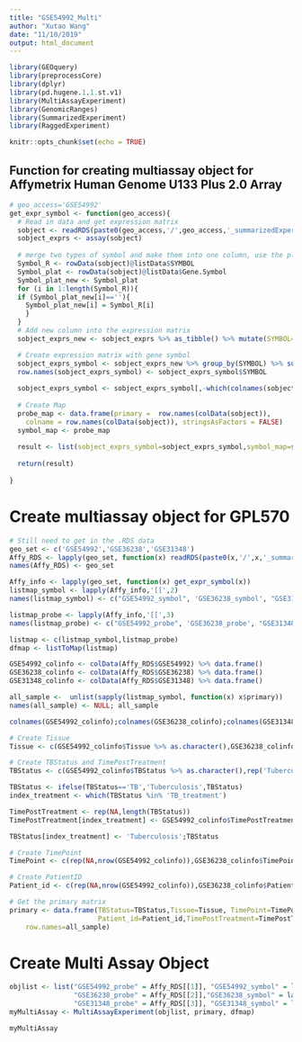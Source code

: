 ```yaml
---
title: "GSE54992_Multi"
author: "Xutao Wang"
date: "11/10/2019"
output: html_document
---
```


```r
library(GEOquery)
library(preprocessCore)
library(dplyr)
library(pd.hugene.1.1.st.v1)
library(MultiAssayExperiment)
library(GenomicRanges)
library(SummarizedExperiment)
library(RaggedExperiment)
```

```r
knitr::opts_chunk$set(echo = TRUE)
```

## Function for creating multiassay object for Affymetrix Human Genome U133 Plus 2.0 Array
```r
# geo_access='GSE54992'
get_expr_symbol <- function(geo_access){
  # Read in data and get expression matrix
  sobject <- readRDS(paste0(geo_access,'/',geo_access,'_summarizedExperiemnt.RDS'))
  sobject_exprs <- assay(sobject)
  
  # merge two types of symbol and make them into one column, use the platform information as    refernce
  Symbol_R <- rowData(sobject)@listData$SYMBOL 
  Symbol_plat <- rowData(sobject)@listData$Gene.Symbol
  Symbol_plat_new <- Symbol_plat
  for (i in 1:length(Symbol_R)){
  if (Symbol_plat_new[i]==''){
    Symbol_plat_new[i] = Symbol_R[i]
    }
  }
  # Add new column into the expression matrix
  sobject_exprs_new <- sobject_exprs %>% as_tibble() %>% mutate(SYMBOL=Symbol_plat_new) %>%    filter(SYMBOL!='NA')

  # Create expression matrix with gene symbol
  sobject_exprs_symbol <- sobject_exprs_new %>% group_by(SYMBOL) %>% summarise_all(mean) %>% data.frame()
  row.names(sobject_exprs_symbol) <- sobject_exprs_symbol$SYMBOL
  
  sobject_exprs_symbol <- sobject_exprs_symbol[,-which(colnames(sobject_exprs_symbol) %in% 'SYMBOL')]
  
  # Create Map
  probe_map <- data.frame(primary =  row.names(colData(sobject)),
    colname = row.names(colData(sobject)), stringsAsFactors = FALSE)
  symbol_map <- probe_map
  
  result <- list(sobject_exprs_symbol=sobject_exprs_symbol,symbol_map=symbol_map,probe_map=probe_map)
  
  return(result)
  
}

```

# Create multiassay object for GPL570
```r
# Still need to get in the .RDS data
geo_set <- c('GSE54992','GSE36238','GSE31348')
Affy_RDS <- lapply(geo_set, function(x) readRDS(paste0(x,'/',x,'_summarizedExperiemnt.RDS')))
names(Affy_RDS) <- geo_set

Affy_info <- lapply(geo_set, function(x) get_expr_symbol(x))
listmap_symbol <- lapply(Affy_info,'[[',2)
names(listmap_symbol) <- c("GSE54992_symbol", 'GSE36238_symbol', "GSE31348_symbol")

listmap_probe <- lapply(Affy_info,'[[',3)
names(listmap_probe) <- c("GSE54992_probe", 'GSE36238_probe', "GSE31348_probe")

listmap <- c(listmap_symbol,listmap_probe)
dfmap <- listToMap(listmap)

GSE54992_colinfo <- colData(Affy_RDS$GSE54992) %>% data.frame()
GSE36238_colinfo <- colData(Affy_RDS$GSE36238) %>% data.frame()
GSE31348_colinfo <- colData(Affy_RDS$GSE31348) %>% data.frame()

all_sample <-  unlist(sapply(listmap_symbol, function(x) x$primary))
names(all_sample) <- NULL; all_sample

colnames(GSE54992_colinfo);colnames(GSE36238_colinfo);colnames(GSE31348_colinfo)
```

```r
# Create Tissue
Tissue <- c(GSE54992_colinfo$Tissue %>% as.character(),GSE36238_colinfo$Tissue %>% as.character(),GSE31348_colinfo$Tissue %>% as.character());Tissue

# Create TBStatus and TimePostTreatment
TBStatus <- c(GSE54992_colinfo$TBStatus %>% as.character(),rep('Tuberculosis',nrow(GSE36238_colinfo)),as.character(GSE31348_colinfo$TBStatus)%>% as.character());TBStatus

TBStatus <- ifelse(TBStatus=='TB','Tuberculosis',TBStatus) 
index_treatment <- which(TBStatus %in% 'TB_treatment')

TimePostTreatment <- rep(NA,length(TBStatus))
TimePostTreatment[index_treatment] <- GSE54992_colinfo$TimePostTreatment[index_treatment];TimePostTreatment

TBStatus[index_treatment] <- 'Tuberculosis';TBStatus

# Create TimePoint
TimePoint <- c(rep(NA,nrow(GSE54992_colinfo)),GSE36238_colinfo$TimePoint %>% as.character(), GSE31348_colinfo$TimePoint %>% as.character())

# Create PatientID
Patient_id <- c(rep(NA,nrow(GSE54992_colinfo)),GSE36238_colinfo$Patient_id %>% as.character(), GSE31348_colinfo$Patient_id %>% as.character())

# Get the primary matrix
primary <- data.frame(TBStatus=TBStatus,Tissue=Tissue, TimePoint=TimePoint,
                      Patient_id=Patient_id,TimePostTreatment=TimePostTreatment,
    row.names=all_sample)
```

# Create Multi Assay Object
```r
objlist <- list("GSE54992_probe" = Affy_RDS[[1]], "GSE54992_symbol" = lapply(Affy_info,'[[',1)[[1]],
                "GSE36238_probe" = Affy_RDS[[2]],"GSE36238_symbol" = lapply(Affy_info,'[[',1)[[2]],
                "GSE31348_probe" = Affy_RDS[[3]], "GSE31348_symbol" = lapply(Affy_info,'[[',1)[[3]])
myMultiAssay <- MultiAssayExperiment(objlist, primary, dfmap)

myMultiAssay
```

